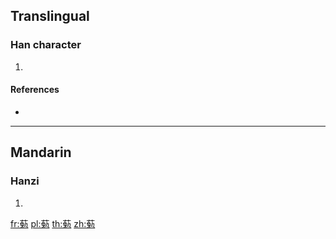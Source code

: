 {{character info/new}}
==Translingual==

===Han character===
{{Han char|rn=140|rad=艸|as=09|sn=15|four=44212|canj=TNUS}}

# {{defn|Han|sort=艸09}}

====References====
* {{Han ref|kx=1043.220|dkj=31373|dj=1504.080|hdz=53267.050|uh=8442|ud=33858|bh=DFCB|bd=57291}}

----

==Mandarin==

===Hanzi===
{{cmn-hanzi|pin=[[miǎn]] ([[mian3]])|wg=mien<sup>3</sup>}}

# {{defn|lang=cmn|sort=艸09}}

[[fr:葂]]
[[pl:葂]]
[[th:葂]]
[[zh:葂]]